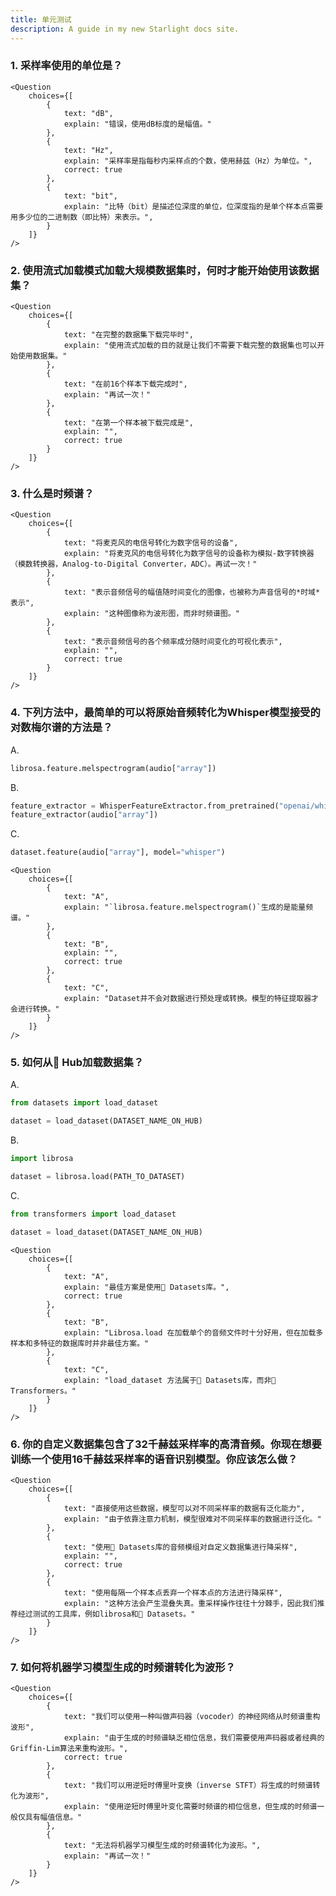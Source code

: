 ```yaml
---
title: 单元测试
description: A guide in my new Starlight docs site.
---
```



### 1. 采样率使用的单位是？
```
<Question
	choices={[
		{
			text: "dB",
			explain: "错误，使用dB标度的是幅值。"
		},
		{
			text: "Hz",
			explain: "采样率是指每秒内采样点的个数，使用赫兹（Hz）为单位。",
			correct: true
		},
		{
			text: "bit",
			explain: "比特（bit）是描述位深度的单位，位深度指的是单个样本点需要用多少位的二进制数（即比特）来表示。",
		}
	]}
/>
```
### 2. 使用流式加载模式加载大规模数据集时，何时才能开始使用该数据集？
```
<Question
	choices={[
		{
			text: "在完整的数据集下载完毕时",
			explain: "使用流式加载的目的就是让我们不需要下载完整的数据集也可以开始使用数据集。"
		},
		{
			text: "在前16个样本下载完成时",
			explain: "再试一次！"
		},
		{
			text: "在第一个样本被下载完成是",
			explain: "",
			correct: true
		}
	]}
/>
```
### 3. 什么是时频谱？
```
<Question
	choices={[
		{
			text: "将麦克风的电信号转化为数字信号的设备",
			explain: "将麦克风的电信号转化为数字信号的设备称为模拟-数字转换器（模数转换器，Analog-to-Digital Converter，ADC）。再试一次！"
		},
		{
			text: "表示音频信号的幅值随时间变化的图像，也被称为声音信号的*时域*表示",
			explain: "这种图像称为波形图，而非时频谱图。"
		},
		{
			text: "表示音频信号的各个频率成分随时间变化的可视化表示",
			explain: "",
			correct: true
		}
	]}
/>
```
### 4. 下列方法中，最简单的可以将原始音频转化为Whisper模型接受的对数梅尔谱的方法是？

A.
```python
librosa.feature.melspectrogram(audio["array"])
```

B.
```python
feature_extractor = WhisperFeatureExtractor.from_pretrained("openai/whisper-small")
feature_extractor(audio["array"])
```

C.
```python
dataset.feature(audio["array"], model="whisper")
```
```
<Question
	choices={[
		{
			text: "A",
			explain: "`librosa.feature.melspectrogram()`生成的是能量频谱。"
		},
		{
			text: "B",
			explain: "",
			correct: true
		},
		{
			text: "C",
			explain: "Dataset并不会对数据进行预处理或转换。模型的特征提取器才会进行转换。"
		}
	]}
/>
```
### 5. 如何从🤗 Hub加载数据集？

A.
```python
from datasets import load_dataset

dataset = load_dataset(DATASET_NAME_ON_HUB)
```

B.
```python
import librosa

dataset = librosa.load(PATH_TO_DATASET)
```

C.
```python
from transformers import load_dataset

dataset = load_dataset(DATASET_NAME_ON_HUB)
```
```
<Question
	choices={[
		{
			text: "A",
			explain: "最佳方案是使用🤗 Datasets库。",
			correct: true
		},
		{
			text: "B",
			explain: "Librosa.load 在加载单个的音频文件时十分好用，但在加载多样本和多特征的数据库时并非最佳方案。"
		},
		{
			text: "C",
			explain: "load_dataset 方法属于🤗 Datasets库，而非🤗 Transformers。"
		}
	]}
/>
```
### 6. 你的自定义数据集包含了32千赫兹采样率的高清音频。你现在想要训练一个使用16千赫兹采样率的语音识别模型。你应该怎么做？
```
<Question
	choices={[
		{
			text: "直接使用这些数据，模型可以对不同采样率的数据有泛化能力",
			explain: "由于依靠注意力机制，模型很难对不同采样率的数据进行泛化。"
		},
		{
			text: "使用🤗 Datasets库的音频模组对自定义数据集进行降采样",
			explain: "",
			correct: true
		},
		{
			text: "使用每隔一个样本点丢弃一个样本点的方法进行降采样",
			explain: "这种方法会产生混叠失真。重采样操作往往十分棘手，因此我们推荐经过测试的工具库，例如librosa和🤗 Datasets。"
		}
	]}
/>
```
### 7. 如何将机器学习模型生成的时频谱转化为波形？
```
<Question
	choices={[
		{
			text: "我们可以使用一种叫做声码器（vocoder）的神经网络从时频谱重构波形",
			explain: "由于生成的时频谱缺乏相位信息，我们需要使用声码器或者经典的Griffin-Lim算法来重构波形。",
			correct: true
		},
		{
			text: "我们可以用逆短时傅里叶变换（inverse STFT）将生成的时频谱转化为波形",
			explain: "使用逆短时傅里叶变化需要时频谱的相位信息，但生成的时频谱一般仅具有幅值信息。"
		},
		{
			text: "无法将机器学习模型生成的时频谱转化为波形。",
			explain: "再试一次！"
		}
	]}
/>
```